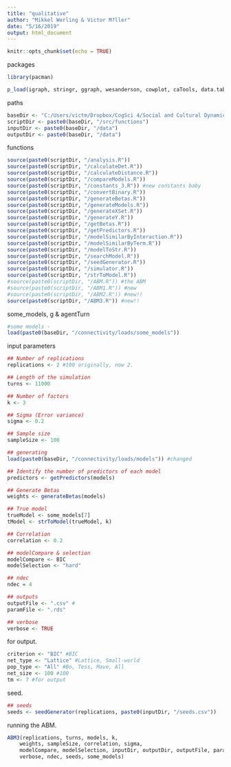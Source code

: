 ```yaml
---
title: "qualitative"
author: "Mikkel Werling & Victor M?ller"
date: "5/16/2019"
output: html_document
---
```


```r
knitr::opts_chunk$set(echo = TRUE)
```

packages

```r
library(pacman)

p_load(igraph, stringr, ggraph, wesanderson, cowplot, caTools, data.table, permute, matrixStats, MCMCpack, tidyverse)

```

paths

```r
baseDir <- "C:/Users/victm/Dropbox/CogSci 4/Social and Cultural Dynamics in Cognition/exam/CRUST-1" #the "." stopped working. 
scriptDir <- paste0(baseDir, "/src/functions")
inputDir <- paste0(baseDir, "/data")
outputDir <- paste0(baseDir, "/data")
```

functions

```r
source(paste0(scriptDir, "/analysis.R"))
source(paste0(scriptDir, "/calculateDet.R"))
source(paste0(scriptDir, "/calculateDistance.R"))
source(paste0(scriptDir, "/compareModels.R"))
source(paste0(scriptDir, "/constants_3.R")) #new constants baby
source(paste0(scriptDir, "/convertBinary.R"))
source(paste0(scriptDir, "/generateBetas.R"))
source(paste0(scriptDir, "/generateModels.R"))
source(paste0(scriptDir, "/generateXSet.R"))
source(paste0(scriptDir, "/generateY.R"))
source(paste0(scriptDir, "/getBetas.R"))
source(paste0(scriptDir, "/getPredictors.R"))
source(paste0(scriptDir, "/modelSimilarByInteraction.R"))
source(paste0(scriptDir, "/modelSimilarByTerm.R"))
source(paste0(scriptDir, "/modelToStr.R"))
source(paste0(scriptDir, "/searchModel.R"))
source(paste0(scriptDir, "/seedGenerator.R"))
source(paste0(scriptDir, "/simulator.R"))
source(paste0(scriptDir, "/strToModel.R"))
#source(paste0(scriptDir, "/ABM.R")) #the ABM
#source(paste0(scriptDir, "/ABM1.R")) #new
#source(paste0(scriptDir, "/ABM2.R")) #new!!
source(paste0(scriptDir, "/ABM3.R")) #new!!
```

some_models, g & agentTurn

```r

#some models -  
load(paste0(baseDir, "/connectivity/loads/some_models"))

```


input parameters

```r

## Number of replications
replications <- 2 #100 originally, now 2. 

## Length of the simulation
turns <- 11000

## Number of factors
k <- 3

## Sigma (Error variance)
sigma <- 0.2

## Sample size
sampleSize <- 100

## generating 
load(paste0(baseDir, "/connectivity/loads/models")) #changed

## Identify the number of predictors of each model
predictors <- getPredictors(models)

## Generate Betas
weights <- generateBetas(models)

## True model
trueModel <- some_models[7] 
tModel <- strToModel(trueModel, k)

## Correlation
correlation <- 0.2

## modelCompare & selection
modelCompare <- BIC
modelSelection <- "hard"

## ndec
ndec = 4

## outputs
outputFile <- ".csv" #
paramFile <- ".rds"

## verbose
verbose <- TRUE
```

for output.

```r

criterion <- "BIC" #BIC
net_type <- "Lattice" #Lattice, Small-world
pop_type <- "All" #Bo, Tess, Mave, All
net_size <- 100 #100
tm <- 7 #for output

```

seed.

```r
## seeds
seeds <- seedGenerator(replications, paste0(inputDir, "/seeds.csv"))
```

running the ABM. 

```r

ABM3(replications, turns, models, k, 
    weights, sampleSize, correlation, sigma,
    modelCompare, modelSelection, inputDir, outputDir, outputFile, paramFile,
    verbose, ndec, seeds, some_models)

```


